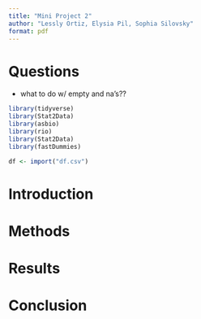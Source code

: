 ```yaml
---
title: "Mini Project 2"
author: "Lessly Ortiz, Elysia Pil, Sophia Silovsky"
format: pdf
---
```


# Questions 
- what to do w/ empty and na's??



```r
library(tidyverse)
library(Stat2Data)
library(asbio)
library(rio)
library(Stat2Data)
library(fastDummies)
```

```r
df <- import("df.csv")
```


# Introduction 

# Methods

# Results

# Conclusion





